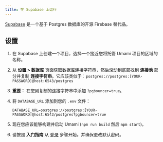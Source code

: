 ```yaml
---
title: 在 Supabase 上运行
---
```


[Supabase](https://supabase.com/) 是一个基于 Postgres 数据库的开源 Firebase 替代品。

## 设置

1. 在 Supabase 上创建一个项目，选择一个接近您将托管 Umami 项目的区域的名称。
2. 从 **设置 > 数据库** 页面获取数据库连接字符串，然后滚动到底部找到 **连接池** 部分并复制 **连接字符串**。它应该类似于：`postgres://postgres:[YOUR-PASSWORD]@host:6543/postgres`
3. **重要：** 在您刚复制的连接字符串中添加 `?pgbouncer=true`。
4. 将 `DATABASE_URL` 添加到您的 `.env` 文件：

   ```
   DATABASE_URL=postgres://postgres:[YOUR-PASSWORD]@host:6543/postgres?pgbouncer=true
   ```

5. 现在您应该能够构建并启动 Umami (`npm run build` 然后 `npm start`)。
6. 请按照 **入门指南** 从 [登录](/docs/login) 步骤开始，并确保更改默认密码。